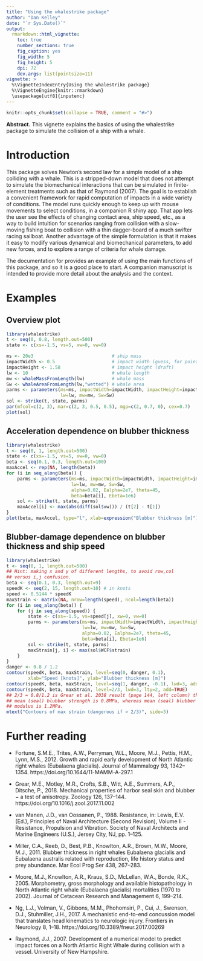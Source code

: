 ```yaml
---
title: "Using the whalestrike package"
author: "Dan Kelley"
date: "`r Sys.Date()`"
output:
  rmarkdown::html_vignette:
    toc: true
    number_sections: true
    fig_caption: yes
    fig_width: 5
    fig_height: 5
    dpi: 72
    dev.args: list(pointsize=11)
vignette: >
  %\VignetteIndexEntry{Using the whalestrike package}
  %\VignetteEngine{knitr::rmarkdown}
  \usepackage[utf8]{inputenc}
---
```


<!-- HOW TO BUILD THE VIGNETTE. -->
<!-- 1. edit this file in vignettes/whalestrike.Rmd -->
<!-- 2. run devtools::build_vignettes() -->
<!-- 3. build the package -->


```r
knitr::opts_chunk$set(collapse = TRUE, comment = "#>")
```

**Abstract.** This vignette explains the basics of using the whalestrike
package to simulate the collision of a ship with a whale.

# Introduction

This package solves Newton's second law for a simple model of a ship colliding
with a whale. This is a stripped-down model that does not attempt to simulate
the biomechanical interactions that can be simulated in finite-element
treatments such as that of Raymond (2007).  The goal is to establish a
convenient framework for rapid computation of impacts in a wide variety of
conditions. The model runs quickly enough to keep up with mouse movements to
select conditions, in a companion R shiny app. That app lets the user see the
effects of changing contact area, ship speed, etc., as a way to build intuition
for scenarios ranging from collision with a slow-moving fishing boat to
collision with a thin dagger-board of a much swifter racing sailboat. Another
advantage of the simple formulation is that it makes it easy to modify various
dynamical and biomechanical parameters, to add new forces, and to explore a
range of criteria for whale damage.

The documentation for \code{\link{strike}} provides an example of using the
main functions of this package, and so it is a good place to start. A companion
manuscript is intended to provide more detail about the analysis and the
context.

# Examples

## Overview plot

```r
library(whalestrike)
t <- seq(0, 0.8, length.out=500)
state <- c(xs=-1.5, vs=5, xw=0, vw=0)

ms <- 20e3                             # ship mass
impactWidth <- 0.5                     # impact width (guess, for pointed bow)
impactHeight <- 1.58                   # impact height (draft)
lw <- 10                               # whale length
mw <- whaleMassFromLength(lw)          # whale mass
Sw <- whaleAreaFromLength(lw,"wetted") # whale area
parms <- parameters(ms=ms, impactWidth=impactWidth, impactHeight=impactHeight,
                    lw=lw, mw=mw, Sw=Sw)
sol <- strike(t, state, parms)
par(mfcol=c(2, 3), mar=c(2, 3, 0.5, 0.5), mgp=c(2, 0.7, 0), cex=0.7)
plot(sol)
```

## Acceleration dependence on blubber thickness

```r
library(whalestrike)
t <- seq(0, 1, length.out=500)
state <- c(xs=-1.5, vs=5, xw=0, vw=0)
beta <- seq(0.1, 0.3, length.out=100)
maxAccel <- rep(NA, length(beta))
for (i in seq_along(beta)) {
    parms <- parameters(ms=ms, impactWidth=impactWidth, impactHeight=impactHeight,
                        lw=lw, mw=mw, Sw=Sw,
                        alpha=0.02, Ealpha=2e7, theta=45,
                        beta=beta[i], Ebeta=1e6)
    sol <- strike(t, state, parms)
    maxAccel[i] <- max(abs(diff(sol$vw))) / (t[2] - t[1])
}
plot(beta, maxAccel, type="l", xlab=expression("Blubber thickness [m]"), ylab="Max. Acceleration [m/s^2]")
```

## Blubber-damage dependence on blubber thickness and ship speed

```r
library(whalestrike)
t <- seq(0, 1, length.out=500)
## Hint: making x and y of different lengths, to avoid row,col
## versus i,j confusion.
beta <- seq(0.1, 0.3, length.out=9)
speedK <- seq(2, 15, length.out=10) # in knots
speed <- 0.5144 * speedK
maxStrain <- matrix(NA, nrow=length(speed), ncol=length(beta))
for (i in seq_along(beta)) {
    for (j in seq_along(speed)) {
        state <- c(xs=-1.5, vs=speed[j], xw=0, vw=0)
        parms <- parameters(ms=ms, impactWidth=impactWidth, impactHeight=impactHeight,
                            lw=lw, mw=mw, Sw=Sw,
                            alpha=0.02, Ealpha=2e7, theta=45,
                            beta=beta[i], Ebeta=1e6)
        sol <- strike(t, state, parms)
        maxStrain[j, i] <- max(sol$WCF$strain)
    }
}
danger <- 0.8 / 1.2
contour(speedK, beta, maxStrain, level=seq(0, danger, 0.1),
        xlab="Speed [knots]", ylab="Blubber thickness [m]")
contour(speedK, beta, maxStrain, level=seq(1, danger, -0.1), lwd=3, add=TRUE)
contour(speedK, beta, maxStrain, level=2/3, lwd=3, lty=2, add=TRUE)
## 2/3 = 0.8/1.2 is Grear et al. 2038 result (page 144, left column) that
## mean (seal) blubber strength is 0.8MPa, whereas mean (seal) blubber
## modulus is 1.2MPa.
mtext("Contours of max strain (dangerous if > 2/3)", side=3)
```


# Further reading

* Fortune, S.M.E., Trites, A.W., Perryman, W.L., Moore, M.J., Pettis, H.M.,
  Lynn, M.S., 2012. Growth and rapid early development of North Atlantic right
  whales (Eubalaena glacialis). Journal of Mammalogy 93, 1342–1354.
  https://doi.org/10.1644/11-MAMM-A-297.1

* Grear, M.E., Motley, M.R., Crofts, S.B., Witt, A.E., Summers, A.P., Ditsche,
  P., 2018. Mechanical properties of harbor seal skin and blubber − a test of
  anisotropy. Zoology 126, 137–144. https://doi.org/10.1016/j.zool.2017.11.002

* van Manen, J.D., van Oossanen, P., 1988. Resistance, in: Lewis, E.V. (Ed.),
  Principles of Naval Architecture (Second Revision), Volume II - Resistance,
  Propulsion and Vibration. Society of Naval Architects and Marine Engineers
  (U.S.), Jersey City, NJ, pp. 1–125.

* Miller, C.A., Reeb, D., Best, P.B., Knowlton, A.R., Brown, M.W., Moore, M.J., 2011.
  Blubber thickness in right whales Eubalaena glacialis and Eubalaena
  australis related with reproduction, life history status and prey
  abundance. Mar Ecol Prog Ser 438, 267–283.

* Moore, M.J., Knowlton, A.R., Kraus, S.D., McLellan, W.A., Bonde, R.K., 2005.
  Morphometry, gross morphology and available histopathology in North Atlantic
  right whale (Eubalaena glacialis) mortalities (1970 to 2002). Journal of
  Cetacean Research and Management 6, 199–214.

* Ng, L.J., Volman, V., Gibbons, M.M., Phohomsiri, P., Cui, J., Swenson, D.J.,
  Stuhmiller, J.H., 2017. A mechanistic end-to-end concussion model that
  translates head kinematics to neurologic injury. Frontiers in Neurology 8,
  1–18. https://doi.org/10.3389/fneur.2017.00269

* Raymond, J.J., 2007. Development of a numerical model to predict impact
  forces on a North Atlantic Right Whale during collision with a vessel.
  University of New Hampshire.

